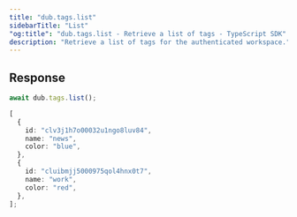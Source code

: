```yaml
---
title: "dub.tags.list"
sidebarTitle: "List"
"og:title": "dub.tags.list - Retrieve a list of tags - TypeScript SDK"
description: "Retrieve a list of tags for the authenticated workspace."
---
```



## Response

<TagResponse />

<RequestExample>

```ts
await dub.tags.list();
```

</RequestExample>

<ResponseExample>

```ts
[
  {
    id: "clv3j1h7o00032u1ngo8luv84",
    name: "news",
    color: "blue",
  },
  {
    id: "cluibmjj5000975qol4hnx0t7",
    name: "work",
    color: "red",
  },
];
```

</ResponseExample>

